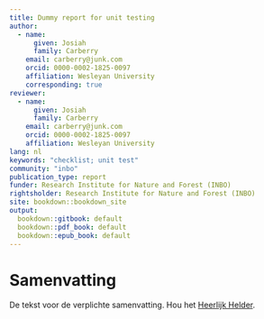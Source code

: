 ```yaml
---
title: Dummy report for unit testing
author:
  - name:
      given: Josiah 
      family: Carberry
    email: carberry@junk.com
    orcid: 0000-0002-1825-0097
    affiliation: Wesleyan University
    corresponding: true
reviewer:
  - name:
      given: Josiah
      family: Carberry
    email: carberry@junk.com
    orcid: 0000-0002-1825-0097
    affiliation: Wesleyan University
lang: nl
keywords: "checklist; unit test"
community: "inbo"
publication_type: report
funder: Research Institute for Nature and Forest (INBO)
rightsholder: Research Institute for Nature and Forest (INBO)
site: bookdown::bookdown_site
output:
  bookdown::gitbook: default
  bookdown::pdf_book: default
  bookdown::epub_book: default
---
```


# Samenvatting {.unnumbered}

De tekst voor de verplichte samenvatting.
Hou het [Heerlijk Helder](https://overheid.vlaanderen.be/communicatie/heerlijk-helder).
